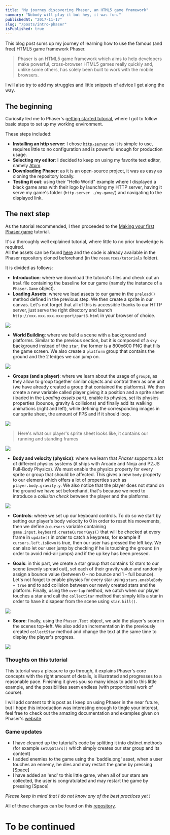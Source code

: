 ```yaml
---
title: "My journey discovering Phaser, an HTML5 game framework"
summary: "Nobody will play it but hey, it was fun."
publishedAt: "2017-11-17"
slug: "/posts/intro-phaser"
isPublished: true
---
```


This blog post sums up my journey of learning how to use the famous (and free) HTML5 game framework Phaser.

> Phaser is an HTML5 game framework which aims to help developers make powerful, cross-browser HTML5 games really quickly and, unlike some others, has solely been built to work with the mobile browsers.

I will also try to add my struggles and little snippets of advice I get along the way.

## The beginning

Curiosity led me to Phaser's [getting started tutorial](http://phaser.io/tutorials/getting-started/index), where I got to follow basic steps to set up my working environment.

These steps included:

- **Installing an http server**: I chose [`http-server`](https://www.npmjs.com/package/http-server) as it is simple to use, requires little to no configuration and is powerful enough for production usage.
- **Selecting my editor**: I decided to keep on using my favorite text editor, namely [Atom](https://atom.io/).
- **Downloading Phaser**: as it is an open-source project, it was as easy as cloning the repository locally.
- **Testing it out**: using their "Hello World" example where I displayed a black game area with their logo by launching my HTTP server, having it serve my game's folder (`http-server ./my-game/`) and navigating to the displayed link.

## The next step

As the tutorial recommended, I then proceeded to the [Making your first Phaser game](http://phaser.io/tutorials/making-your-first-phaser-game) tutorial.

It's a thoroughly well explained tutorial, where little to no prior knowledge is required.  
All the assets can be found [here](https://github.com/photonstorm/phaser/raw/master/v2/resources/tutorials/02%20Making%20your%20first%20game/phaser_tutorial_02.zip) and the code is already available in the Phaser repository cloned beforehand (in the `resources/tutorials` folder).

It is divided as follows:

- **Introduction**: where we download the tutorial's files and check out an `html` file containing the baseline for our game (namely the instance of a `Phaser.Game` object).
- **Loading Assets**: where we load assets to our game in the `preload()` method defined in the previous step. We then create a sprite in our canvas. Let's not forget that all of this is accessible thanks to our HTTP server, just serve the right directory and launch `http://xxx.xxx.xxx.xxx:port/part3.html` in your browser of choice.

![](http://phaser.io/content/tutorials/making-your-first-phaser-game/part3.png)

- **World Building**: where we build a scene with a background and platforms. Similar to the previous section, but it is composed of a `sky` background instead of the `star`, the former is a 800x600 PNG that fills the game screen. We also create a `platform` group that contains the ground and the 2 ledges we can jump on.

![](http://phaser.io/content/tutorials/making-your-first-phaser-game/part4.png)

- **Groups (and a player)**: where we learn about the usage of `group`s, as they allow to group together similar objects and control them as one unit (we have already created a group that contained the platforms). We then create a new variable called player giving it a position and a sprite sheet (loaded in the _Loading assets_ part), enable its physics, set its physics properties (bounce, gravity & collisions) and finally add its walking animations (right and left), while defining the corresponding images in our sprite sheet, the amount of FPS and if it should loop.

![](http://phaser.io/content/tutorials/making-your-first-phaser-game/dude.png)

> Here's what our player's sprite sheet looks like, it contains our running and standing frames

![](https://user-images.githubusercontent.com/15229355/32609741-8dd1362c-c558-11e7-9f93-e32ca03b4a1d.png)

- **Body and velocity (physics)**: where we learn that _Phaser_ supports a lot of different physics systems (it ships with Arcade and Ninja and P2.JS Full-Body Physics). We must enable the physics property for every sprite or group that should be affected. This gives a new `body` property to our element which offers a lot of properties such as `player.body.gravity.y`. We also notice that the player does not stand on the ground we have set beforehand, that's because we need to introduce a _collision check_ between the player and the platforms.

![](http://phaser.io/content/tutorials/making-your-first-phaser-game/part6.png)

- **Controls**: where we set up our keyboard controls. To do so we start by setting our player's body velocity to 0 in order to reset his movements, then we define a `cursors` variable containing `game.input.keyboard.createCursorKeys()` that will be checked at every frame in `update()` in order to catch a keypress, for example if `cursors.left.isDown` is true, then our user has pressed the left key. We can also let our user jump by checking if he is touching the ground (in order to avoid mid-air jumps) and if the up key has been pressed.

- **Goals**: in this part, we create a star group that contains 12 stars to our scene (evenly spread out), set each of their gravity value and randomly assign a bounce value (between 0 - no bounce and 1 - full bounce). Let's not forget to enable physics for every star using `stars.enableBody = true` and to add collision between our newly created stars and the platform. Finally, using the `overlap` method, we catch when our player touches a star and call the `collectStar` method that simply kills a star in order to have it disapear from the scene using `star.kill()`.

![](http://phaser.io/content/tutorials/making-your-first-phaser-game/part8.png)

- **Score**: finally, using the `Phaser.Text` object, we add the player's score in the scenes top-left. We also add an incrementation in the previously created `collectStar` method and change the text at the same time to display the player's progress.

![](http://phaser.io/content/tutorials/making-your-first-phaser-game/part9.png)

### Thoughts on this tutorial

This tutorial was a pleasure to go through, it explains Phaser's core concepts with the right amount of details, is illustrated and progresses to a reasonable pace. Finishing it gives you so many ideas to add to this little example, and the possibilities seem endless (with proportional work of course).

I will add content to this post as I keep on using Phaser in the near future, but I hope this introduction was interesting enough to tingle your interest, feel free to check out the amazing documentation and examples given on Phaser's [website](http://phaser.io/).

### Game updates

- I have cleaned up the tutorial's code by splitting it into distinct methods (for example `setUpStars()` which simply creates our star group and its content)
- I added enemies to the game using the 'baddie.png' asset, when a user touches an ennemy, he dies and may restart the game by pressing [Space]
- I have added an 'end' to this little game, when all of our stars are collected, the user is congratulated and may restart the game by pressing [Space]

_Please keep in mind that I do not know any of the best practices yet !_

All of these changes can be found on this [repository](https://github.com/christopherkade/phaser-game-example).

# To be continued

